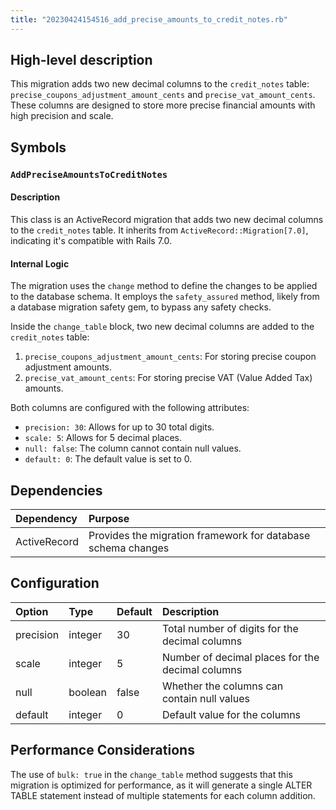 ```yaml
---
title: "20230424154516_add_precise_amounts_to_credit_notes.rb"
---
```


## High-level description
This migration adds two new decimal columns to the `credit_notes` table: `precise_coupons_adjustment_amount_cents` and `precise_vat_amount_cents`. These columns are designed to store more precise financial amounts with high precision and scale.

## Symbols

### `AddPreciseAmountsToCreditNotes`
#### Description
This class is an ActiveRecord migration that adds two new decimal columns to the `credit_notes` table. It inherits from `ActiveRecord::Migration[7.0]`, indicating it's compatible with Rails 7.0.

#### Internal Logic
The migration uses the `change` method to define the changes to be applied to the database schema. It employs the `safety_assured` method, likely from a database migration safety gem, to bypass any safety checks.

Inside the `change_table` block, two new decimal columns are added to the `credit_notes` table:

1. `precise_coupons_adjustment_amount_cents`: For storing precise coupon adjustment amounts.
2. `precise_vat_amount_cents`: For storing precise VAT (Value Added Tax) amounts.

Both columns are configured with the following attributes:
- `precision: 30`: Allows for up to 30 total digits.
- `scale: 5`: Allows for 5 decimal places.
- `null: false`: The column cannot contain null values.
- `default: 0`: The default value is set to 0.

## Dependencies
| Dependency | Purpose |
|:-----------|:--------|
| ActiveRecord | Provides the migration framework for database schema changes |

## Configuration
| Option | Type | Default | Description |
|:-------|:-----|:--------|:------------|
| precision | integer | 30 | Total number of digits for the decimal columns |
| scale | integer | 5 | Number of decimal places for the decimal columns |
| null | boolean | false | Whether the columns can contain null values |
| default | integer | 0 | Default value for the columns |

## Performance Considerations
The use of `bulk: true` in the `change_table` method suggests that this migration is optimized for performance, as it will generate a single ALTER TABLE statement instead of multiple statements for each column addition.